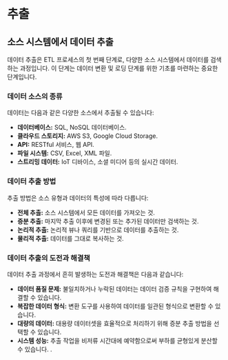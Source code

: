 # 추출

## 소스 시스템에서 데이터 추출

데이터 추출은 ETL 프로세스의 첫 번째 단계로, 다양한 소스 시스템에서 데이터를 검색하는 과정입니다. 이 단계는 데이터 변환 및 로딩 단계를 위한 기초를 마련하는 중요한 단계입니다.

### 데이터 소스의 종류

데이터는 다음과 같은 다양한 소스에서 추출될 수 있습니다:

- **데이터베이스:** SQL, NoSQL 데이터베이스.
- **클라우드 스토리지:** AWS S3, Google Cloud Storage.
- **API:** RESTful 서비스, 웹 API.
- **파일 시스템:** CSV, Excel, XML 파일.
- **스트리밍 데이터:** IoT 디바이스, 소셜 미디어 등의 실시간 데이터.

### 데이터 추출 방법

추출 방법은 소스 유형과 데이터의 특성에 따라 다릅니다:

- **전체 추출:** 소스 시스템에서 모든 데이터를 가져오는 것.
- **증분 추출:** 마지막 추출 이후에 변경된 또는 추가된 데이터만 검색하는 것.
- **논리적 추출:** 논리적 뷰나 쿼리를 기반으로 데이터를 추출하는 것.
- **물리적 추출:** 데이터를 그대로 복사하는 것.

### 데이터 추출의 도전과 해결책

데이터 추출 과정에서 흔히 발생하는 도전과 해결책은 다음과 같습니다:

- **데이터 품질 문제:** 불일치하거나 누락된 데이터는 데이터 검증 규칙을 구현하여 해결할 수 있습니다.
- **복잡한 데이터 형식:** 변환 도구를 사용하여 데이터를 일관된 형식으로 변환할 수 있습니다.
- **대량의 데이터:** 대용량 데이터셋을 효율적으로 처리하기 위해 증분 추출 방법을 선택할 수 있습니다.
- **시스템 성능:** 추출 작업을 비저류 시간대에 예약함으로써 부하를 균형있게 분산할 수 있습니다.
.